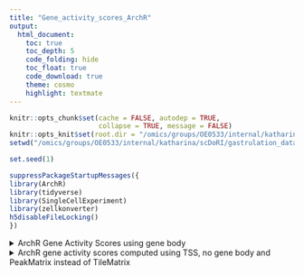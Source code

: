 ```yaml
---
title: "Gene_activity_scores_ArchR"
output: 
  html_document:
    toc: true
    toc_depth: 5
    code_folding: hide
    toc_float: true
    code_download: true
    theme: cosmo
    highlight: textmate
---
```


```r
knitr::opts_chunk$set(cache = FALSE, autodep = TRUE, 
                      collapse = TRUE, message = FALSE)
knitr::opts_knit$set(root.dir = "/omics/groups/OE0533/internal/katharina/scDoRI/gastrulation_data/")
setwd("/omics/groups/OE0533/internal/katharina/scDoRI/gastrulation_data/")

set.seed(1)
```

```r
suppressPackageStartupMessages({
library(ArchR)
library(tidyverse)
library(SingleCellExperiment)
library(zellkonverter)
h5disableFileLocking()
})
```


<details>
<summary>ArchR Gene Activity Scores using gene body</summary>

```#{r}
#saveArchRProject(proj, "12_Copy2/")

proj <- loadArchRProject("12_Copy2/")

proj <- addKathiGeneScoreMatrix(
  proj,
  genes = getGenes(proj),
  peaks = getPeakSet(proj),
  geneModel = "exp(-abs(x)/5000) + exp(-1)",
  matrixName = "GeneScoreMatrix",
  extendUpstream = c(1000, 100000),
  extendDownstream = c(1000, 100000),
  #geneUpstream = 5000, #New Param
  #geneDownstream = 0, #New Param
  useGeneBoundaries = TRUE,
  useTSS = FALSE, #New Param
  extendTSS = FALSE,
  tileSize = 500,
  ceiling = 4,
  geneScaleFactor = 5, #New Param
  scaleTo = 10000,
  excludeChr = c("chrY", "chrM"),
  blacklist = getBlacklist(proj),
  threads = 1,
  parallelParam = NULL,
  subThreading = TRUE,
  force = TRUE,
  logFile = createLogFile(".addKathiGeneScoreMat"))


scores <- getMatrixFromProject(proj, useMatrix = "GeneScoreMatrix")

scores_mat <- assays(scores)[[1]]
#rownames(scores_mat) <- rowData(scores)$name


sce <- SingleCellExperiment(list(scores=scores_mat),
                          rowData = as.data.frame(rowData(scores)),
                          colData = as.data.frame(colnames(scores_mat)))

writeH5AD(sce, "/omics/groups/OE0533/internal/katharina/scDoRI/gastrulation_data/jupyter_notebooks/p2g_gene_activity_scores/archr_scores_gene_body_peak_based", X_name = "scores")

```
</details>

<details>
<summary>ArchR Gene Activity Scores using TSS, no gene body</summary>


```#{r}
#saveArchRProject(proj, "12_Copy1/")

proj <- loadArchRProject("12_")

proj <- addGeneScoreMatrix(
  proj,
  genes = getGenes(proj),
  geneModel = "exp(-abs(x)/5000)",
  matrixName = "GeneScoreMatrix",
  extendUpstream = c(1000, 100000),
  extendDownstream = c(1000, 100000),
  #geneUpstream = 5000, #New Param
  #geneDownstream = 0, #New Param
  useGeneBoundaries = TRUE,
  useTSS = TRUE, #New Param
  extendTSS = FALSE,
  tileSize = 500,
  ceiling = 4,
  geneScaleFactor = 5, #New Param
  scaleTo = 10000,
  excludeChr = c("chrY", "chrM"),
  blacklist = getBlacklist(proj),
  threads = 1,
  parallelParam = NULL,
  subThreading = TRUE,
  force = TRUE,
  logFile = createLogFile(".addGeneScoreMatrix"))


scores <- getMatrixFromProject(proj, useMatrix = "GeneScoreMatrix")

scores_mat <- assays(scores)[[1]]
#rownames(scores_mat) <- rowData(scores)$name


sce <- SingleCellExperiment(list(scores=scores_mat),
                          rowData = as.data.frame(rowData(scores)),
                          colData = as.data.frame(colnames(scores_mat)))

writeH5AD(sce, "/omics/groups/OE0533/internal/katharina/scDoRI/gastrulation_data/jupyter_notebooks/p2g_gene_activity_scores/archr_scores_tss", X_name = "scores")

```
</details>


<details>
<summary>ArchR gene activity scores computed using TSS, no gene body and PeakMatrix instead of TileMatrix</summary>

```r
proj <- loadArchRProject("12_Copy/")

# proj <- addKathiGeneScoreMatrix(
#   proj, 
#   genes = getGenes(proj),
#   peaks = getPeakSet(proj),
#   geneModel = "exp(-abs(x)/5000)",
#   matrixName = "GeneScoreMatrix",
#   extendUpstream = c(1000, 100000),
#   extendDownstream = c(1000, 100000),
#   #geneUpstream = 5000, #New Param
#   #geneDownstream = 0, #New Param
#   useGeneBoundaries = TRUE,
#   useTSS = TRUE, #New Param
#   extendTSS = FALSE,
#   tileSize = 500,
#   ceiling = 4,
#   geneScaleFactor = 5, #New Param
#   scaleTo = 10000,
#   excludeChr = c("chrY", "chrM"),
#   blacklist = getBlacklist(proj),
#   threads = 1,
#   parallelParam = NULL,
#   subThreading = TRUE,
#   force = TRUE,
#   logFile = createLogFile(".addKathiGeneScoreMat"))

# scores <- getMatrixFromProject(proj, useMatrix = "GeneScoreMatrix")
# 
# scores_mat <- assays(scores)[[1]]
# rownames(scores_mat) <- rowData(scores)$name
# 
# 
# sce <- SingleCellExperiment(list(scores=scores_mat),
#                           rowData = as.data.frame(rownames(scores_mat)),
#                           colData = as.data.frame(colnames(scores_mat)))
# 
# writeH5AD(sce, "/omics/groups/OE0533/internal/katharina/scDoRI/gastrulation_data/jupyter_notebooks/p2g_gene_activity_scores/archr_scores_peak_based", X_name = "scores")
```


<details>

```r
marker_genes <- c("Lamb1",  "Sparc", "Elf5", "Ascl2", "Tfap2c", "Ttr",
                  "Apoa2", "Apoe", "Cystm1", "Emb", "Spink1",  "Krt19",
                  "Dkk1", "Grhl3", "Trp63", "Grhl2",  "Pax6", "Pax2",
                  "En1", "Foxd3", "Tfap2a", "Pax3", "Sox9",
                  "Six3", "Hesx1", "Irx3", "Sox2", "Hoxb9", "Cdx4", 
                  "Hes3", "Hba-a2", "Hba-a1",  "Hbb-bh1", "Gata1", "Cited4",
                   "Cdh5", "Pecam1", "Anxa5", "Etv2", "Igf2",
                  "Krt8", "Krt18", "Pmp22", "Ahnak", "Bmp4", "Tbx4", "Hoxa11", 
                  "Hoxa10", "Tnnt2", "Myl4",  "Myl7", "Acta2", 
                  "Smarcd3", "Tcf21", "Tbx6", "Dll1", "Aldh1a2", "Tcf15", 
                  "Meox1", "Tbx1", "Gbx2", "Cdx1", "Hoxb1", "Hes7", "Osr1", 
                  "Mesp2", "Lefty2", "Mesp1", "Cer1",  "Chrd", "T", 
                  "Foxa2", "Pax7", "Fgf8", "Lhx1", "Gsc", "Mixl1", "Otx2", "Hhex",
                   "Ifitm3", "Nkx1-2", "Eomes", "Nanog", "Utf1", 
                  "Epcam", "Pou5f1")
```


```#{r}
marker_genes <- c("Hes3", "Hba-a2", "Hba-a1",  "Hbb-bh1", "Gata1")

addImputeWeights(proj, reducedDims = "atac_LSI_100000")

p <- plotEmbedding(
    ArchRProj = proj, 
    colorBy = "GeneScoreMatrix", 
    name = marker_genes, 
    embedding = "UMAP",
    quantCut = c(0.01, 0.95),
    imputeWeights = getImputeWeights(proj)
)


plots <- lapply(p, function(x){
    x + guides(color = FALSE, fill = FALSE) + 
    theme_ArchR(baseSize = 6.5) +
    theme(plot.margin = unit(c(0, 0, 0, 0), "cm")) +
    theme(
        axis.text.x=element_blank(), 
        axis.ticks.x=element_blank(), 
        axis.text.y=element_blank(), 
        axis.ticks.y=element_blank()
    )
})

do.call(cowplot::plot_grid, c(list(ncol = 3),plots))
```


```r
proj <- loadArchRProject("12_Copy/")

i = 1
ArrowFiles =  getArrowFiles(proj)
genes = getGenes(proj)
peaks = getPeakSet(proj)
geneModel = "exp(-abs(x)/5000)"
matrixName = "GeneScoreMatrix"
extendUpstream = c(1000, 100000)
extendDownstream = c(1000, 100000)
geneUpstream = 5000 #New Param
geneDownstream = 0 #New Param
useGeneBoundaries = TRUE
useTSS = TRUE #New Param
extendTSS = FALSE
tileSize = 500
ceiling = 4
geneScaleFactor = 5 #New Param
scaleTo = 10000
excludeChr = c("chrY","chrM")
blacklist = getBlacklist(proj)
cellNames = NULL
allCells = NULL
force = FALSE
tmpFile = NULL
subThreads = 1
tstart = NULL
logFile = NULL
```




```r
# addGeneScoreMatrix <- function(
#   input = NULL,
#   genes = getGenes(input),
#   geneModel = "exp(-abs(x)/5000) + exp(-1)",
#   matrixName = "GeneScoreMatrix",
#   extendUpstream = c(1000, 100000),
#   extendDownstream = c(1000, 100000),
#   geneUpstream = 5000, #New Param
#   geneDownstream = 0, #New Param
#   useGeneBoundaries = TRUE,
#   useTSS = FALSE, #New Param
#   extendTSS = FALSE,
#   tileSize = 500,
#   ceiling = 4,
#   geneScaleFactor = 5, #New Param
#   scaleTo = 10000,
#   excludeChr = c("chrY", "chrM"),
#   blacklist = getBlacklist(input),
#   threads = getArchRThreads(),
#   parallelParam = NULL,
#   subThreading = TRUE,
#   force = FALSE,
#   logFile = createLogFile("addGeneScoreMatrix")
#   ){

```

```#{r}


  .validInput(input = input, name = "input", valid = c("ArchRProj", "character"))
  .validInput(input = genes, name = "genes", valid = c("GRanges"))
  .validInput(input = geneModel, name = "geneModel", valid = c("character"))
  .validInput(input = matrixName, name = "matrixName", valid = c("character"))
  .validInput(input = extendUpstream, name = "extendUpstream", valid = c("integer"))
  .validInput(input = extendDownstream, name = "extendDownstream", valid = c("integer"))
  .validInput(input = tileSize, name = "tileSize", valid = c("integer"))
  .validInput(input = ceiling, name = "ceiling", valid = c("integer"))
  .validInput(input = useGeneBoundaries, name = "useGeneBoundaries", valid = c("boolean"))
  .validInput(input = scaleTo, name = "scaleTo", valid = c("numeric"))
  .validInput(input = excludeChr, name = "excludeChr", valid = c("character", "null"))
  .validInput(input = blacklist, name = "blacklist", valid = c("GRanges", "null"))
  .validInput(input = threads, name = "threads", valid = c("integer"))
  .validInput(input = parallelParam, name = "parallelParam", valid = c("parallelparam", "null"))
  .validInput(input = force, name = "force", valid = c("boolean"))
  .validInput(input = logFile, name = "logFile", valid = c("character"))

```




















# Original + plots



```r
proj <- loadArchRProject("12_Copy/")

i = 1
ArrowFiles =  getArrowFiles(proj)
genes = getGenes(proj)
peaks = getPeakSet(proj)
geneModel = "exp(-abs(x)/5000)"
matrixName = "GeneScoreMatrix"
extendUpstream = c(1000, 100000)
extendDownstream = c(1000, 100000)
geneUpstream = 5000 #New Param
geneDownstream = 0 #New Param
useGeneBoundaries = TRUE
useTSS = TRUE #New Param
extendTSS = FALSE
tileSize = 500
ceiling = 4
geneScaleFactor = 5 #New Param
scaleTo = 10000
excludeChr = c("chrY","chrM")
blacklist = getBlacklist(proj)
cellNames = NULL
allCells = NULL
force = FALSE
tmpFile = NULL
subThreads = 1
tstart = NULL
logFile = NULL
```

```r
input = proj
logFile = createLogFile("addGeneScoreMatrix")
matrixName <- ArchR:::.isProtectedArray(matrixName, exclude = "GeneScoreMatrix")

if(inherits(input, "ArchRProject")){
  ArrowFiles <- getArrowFiles(input)
  allCells <- rownames(getCellColData(input))
  outDir <- getOutputDirectory(input)
}else if(inherits(input, "character")){
  outDir <- ""
  ArrowFiles <- input
  allCells <- NULL
}else{
  stop("Error Unrecognized Input!")
}
if(!all(file.exists(ArrowFiles))){
  stop("Error Input Arrow Files do not all exist!")
}

if(inherits(mcols(genes)$symbol, "list") | inherits(mcols(genes)$symbol, "SimpleList")){
  stop("Found a list in genes symbol! This is an incorrect format. Please correct your genes!")
}

#ArchR:::.startLogging(logFile = logFile)
#ArchR:::.logThis(mget(names(formals()),sys.frame(sys.nframe())), "addGeneScoreMatrix Input-Parameters", logFile = logFile)

#Valid GRanges
genes <- ArchR:::.validGRanges(genes)

# #Add args to list
# args <- mget(names(formals()),sys.frame(sys.nframe()))#as.list(match.call())
# args$ArrowFiles <- ArrowFiles
# args$allCells <- allCells
# args$X <- seq_along(ArrowFiles)
# args$FUN <- .addGeneScoreMat
# args$registryDir <- file.path(outDir, "GeneScoresRegistry")
# args$logFile <- logFile
# 
# if(subThreading){
#   h5disableFileLocking()
# }else{
#   args$threads <- length(inputFiles)
# }
# 
# #Remove Input from args
# args$input <- NULL
# 
# #Run With Parallel or lapply
# outList <- .batchlapply(args)
# 
# if(subThreading){
#   h5enableFileLocking()
# }
# 
# .endLogging(logFile = logFile)
# 
# if(inherits(input, "ArchRProject")){
# 
#   return(input)
# 
# }else{
# 
#   return(unlist(outList))
# 
# }



```



```#{r}
#proj <- loadArchRProject("12_Ricards_peaks_ChromVar/")
#saveArchRProject(proj, "12_Copy")
#proj <- loadArchRProject("12_Copy/")
input = proj
ArrowFiles <- getArrowFiles(proj)
geneModel = "exp(-abs(x)/5000)"
matrixName = "GeneScoreMatrix"
genes = getGenes(proj)
useTSS = TRUE
extendUpstream = c(1000, 100000)
extendDownstream = c(1000, 100000)
useTSS = TRUE
tileSize = 500
ceiling = 4
blacklist = getBlacklist(proj)
scaleTo = 10000
excludeChr = c("chrY","chrM")
geneScaleFactor = 5
cellNames = NULL
allCells = NULL
force = FALSE
tmpFile = NULL
subThreads = 1
tstart = NULL
logFile = NULL
useGeneBoundaries = TRUE

```




```#{r}
.addGeneScoreMat <- function(
  i = NULL,
  ArrowFiles = NULL,
  genes = NULL,
  geneModel = "exp(-abs(x)/5000) + exp(-1)",
  matrixName = "GeneScoreMatrix",
  extendUpstream = c(1000, 100000),
  extendDownstream = c(1000, 100000),
  geneUpstream = 5000, #New Param
  geneDownstream = 0, #New Param
  useGeneBoundaries = TRUE,
  useTSS = FALSE, #New Param
  extendTSS = TRUE,
  tileSize = 500,
  ceiling = 4,
  geneScaleFactor = 5, #New Param
  scaleTo = 10000,
  excludeChr = c("chrY","chrM"),
  blacklist = NULL,
  cellNames = NULL,
  allCells = NULL,
  force = FALSE,
  tmpFile = NULL,
  subThreads = 1,
  tstart = NULL,
  logFile = NULL
  ){

  .validInput(input = i, name = "i", valid = c("integer"))
  .validInput(input = ArrowFiles, name = "ArrowFiles", valid = c("character"))
  .validInput(input = genes, name = "genes", valid = c("GRanges"))
  .validInput(input = geneModel, name = "geneModel", valid = c("character"))
  .validInput(input = matrixName, name = "matrixName", valid = c("character"))
  .validInput(input = extendUpstream, name = "extendUpstream", valid = c("integer"))
  .validInput(input = extendDownstream, name = "extendDownstream", valid = c("integer"))
  .validInput(input = tileSize, name = "tileSize", valid = c("integer"))
  .validInput(input = ceiling, name = "ceiling", valid = c("integer"))
  .validInput(input = useGeneBoundaries, name = "useGeneBoundaries", valid = c("boolean"))
  .validInput(input = scaleTo, name = "scaleTo", valid = c("numeric"))
  .validInput(input = excludeChr, name = "excludeChr", valid = c("character", "null"))
  .validInput(input = blacklist, name = "blacklist", valid = c("GRanges", "null"))
  .validInput(input = cellNames, name = "cellNames", valid = c("character", "null"))
  .validInput(input = allCells, name = "allCells", valid = c("character", "null"))
  .validInput(input = force, name = "force", valid = c("boolean"))
  .validInput(input = tmpFile, name = "tmpFile", valid = c("character", "null"))

  if(inherits(mcols(genes)$symbol, "list") | inherits(mcols(genes)$symbol, "SimpleList")){
    stop("Found a list in genes symbol! This is an incorrect format. Please correct your genes!")
  }
  
```


Compute for only one sample: 

```r
i = 1
ArrowFile <- ArrowFiles[i]
sampleName <- ArchR:::.sampleName(ArrowFile)

if(is.null(tmpFile)){
  tmpFile <- ArchR:::.tempfile(pattern = paste0("tmp-", ArchR:::.sampleName(ArrowFile)))
}

#Check
o <- h5closeAll()
#o <- ArchR:::.createArrowGroup(ArrowFile = ArrowFile, group = matrixName, force = force, logFile = logFile)

# remove any chromosomes which we do not want to inlcude (X and Y in this case)
geneRegions <- genes[BiocGenerics::which(seqnames(genes) %bcni% excludeChr)]
print(paste0("Before filtering out the X and Y Chromosome we have ", length(genes), " genes, afterwards we have ", length(geneRegions), "."))
geneRegions %>% head

# add information on chromsome names to the GRanges object
seqlevels(geneRegions) <- as.character(unique(seqnames(geneRegions)))
geneRegions <- geneRegions[!is.na(mcols(geneRegions)$symbol)]
print(paste0("After removing missing gene names, we are left with ", length(geneRegions), " genes"))

#Create Gene Regions Then Remove Strand Column
if(useTSS){
  ArchR:::.logMessage(paste0(sampleName, " .addGeneScoreMat useTSS = TRUE"))
  distMethod <- "GenePromoter"
  
  geneRegions$geneStart <- start(resize(geneRegions, 1, "start"))
  geneRegions$geneEnd <- start(resize(geneRegions, 1, "end"))
  # in the ranges column we want to have the gene start coordinates
  geneRegions <- resize(geneRegions, 1, "start")
  
  # this will be ignored for now, since we only want to use the TSS as 1bp size
  # if(extendTSS){
  #   geneRegions <- extendGR(gr = geneRegions, upstream = geneUpstream, downstream = geneDownstream)
  # }
  
  geneRegions$geneWeight <- geneScaleFactor
  
  
# This will be ignored for now, since we do not want to use gene bodies, but only TSS
}else{
  ArchR:::.logMessage(paste0(sampleName, " .addGeneScoreMat useTSS = FALSE"))
  distMethod <- "GeneBody"
  geneRegions$geneStart <- start(resize(geneRegions, 1, "start"))
  geneRegions$geneEnd <- start(resize(geneRegions, 1, "end"))
  geneRegions <- extendGR(gr = geneRegions, upstream = geneUpstream, downstream = geneDownstream)
  m <- 1 / width(geneRegions)
  geneRegions$geneWeight <- 1 + m * (geneScaleFactor - 1) / (max(m) - min(m))
}

#ArchR:::.logDiffTime(sprintf("Computing Gene Scores using distance relative to %s! ", distMethod), tstart, logFile = logFile)

#Add Gene Index For ArrowFile
geneRegions <- sort(sortSeqlevels(geneRegions), ignore.strand = TRUE)
#ArchR:::.logThis(geneRegions, paste0(sampleName, " .addGeneScoreMat geneRegions"), logFile = logFile)


# split geneRegions into a list of GRanges object, one for each chromosome 
#and add indices for each chromosome
geneRegions <- split(geneRegions, seqnames(geneRegions))
geneRegions <- lapply(geneRegions, function(x){
  mcols(x)$idx <- seq_along(x)
  return(x)
})

#Blacklist Split
if(!is.null(blacklist)){
  if(length(blacklist) > 0){
    # create a list of length of number of chromosomes
    # each element of the list contains the GRanges for the corresponding chromosome only
    blacklist <- split(blacklist, seqnames(blacklist))
  }
}

#Get all cell ids before constructing matrix
if(is.null(cellNames)){
  cellNames <- ArchR:::.availableCells(ArrowFile)
}

if(!is.null(allCells)){
  cellNames <- cellNames[cellNames %in% allCells]
}

tstart <- Sys.time()
```

The function `extendGR(gr, upstream, downstream)` from ArchR is handy whenever you want to extend genomic regions in a GRanges object.

```r

  #########################################################################################################
  #First we will write gene scores to a temporary path! rhdf5 delete doesnt actually delete the memory!
  #########################################################################################################
totalGS <- ArchR:::.safelapply(seq_along(geneRegions), function(z){ # we loop over the z chromosomes here
  # geneRegions is a list with one Granges object for each chromosome

  totalGSz <- tryCatch({

    ArchR:::.logDiffTime(sprintf("Creating Temp GeneScoreMatrix for %s, Chr (%s of %s)!", sampleName, z, length(geneRegions)), 
      tstart, verbose = FALSE, logFile = logFile)

    #Get Gene Starts
    # extract Granges for chromosome z
    geneRegionz <- geneRegions[[z]]
    # order the entire GRanges object according to index 
    geneRegionz <- geneRegionz[order(geneRegionz$idx)]
    # get the chromosome information for this gene Region
    chrz <- paste0(unique(seqnames(geneRegionz)))

    #Read in Fragments
    # we get a IRanges object that contains the start/end coordinate, width and 
    # the metadata column containing the sample and barcode for that sample
    frag <- ArchR:::.getFragsFromArrow(ArrowFile, chr = chrz, out = "IRanges", cellNames = cellNames)
    print("Lets have a look at the fragments:")
    frag %>% head
    
    print("Lets have a look at the fragment sizes:")
    hist(width(frag), breaks = 200, main = paste0("Fragment size/width on ",chrz) ,
                                           xlab = "Fragment size")
    # we truncate the start to the start of a 500bp tile
    fragSt <- trunc(start(frag)/tileSize) * tileSize
    # the end will be the same coordinate if it lies wihtin the same 500bp tile
    # the end will be the start coordinate of the next tile if the fragment ends in the next tile.
    fragEd <- trunc(end(frag)/tileSize) * tileSize
    # create a Rle vector which contains the number of times each cell appears in the frag IRanges object
    fragBC <- rep(S4Vectors::match(mcols(frag)$RG, cellNames), 2)
    rm(frag)
    gc()
    
    print(paste0("There are length ", length(fragSt), " start coordinates, but only ", length(unique(fragSt)), " unique inserts, meaining a lot of inserts are found in one and the same tiles." ))
    print(paste0("There are length ", length(fragEd), " start coordinates, but only ", length(unique(fragEd)), " unique inserts, meaining a lot of inserts are found in one and the same tiles." ))
    print(paste0("Out of all inserts, ", length(unique(c(fragSt,fragEd))), " are unique"))
    #Unique Inserts, sorted by coordinates
    uniqIns <- sort(unique(c(fragSt,fragEd)))
    
    # these new insertion coordinates correspond to start/end of a tile where an insertion was found
    #Construct tile by cell mat!
    # i, j and x should have the same dimensions, creating the 3 columns, row, col and value x
    matGS <- Matrix::sparseMatrix(
        i = match(c(fragSt, fragEd), uniqIns),
        j = as.vector(fragBC),
        # each entry is one, meaning that an insertion was found in this tile
        x = rep(1,  2*length(fragSt)),
        dims = c(length(uniqIns), length(cellNames))
      )  
    
    print(ggplot() + geom_bar(aes(x = matGS@x)) +
      scale_y_log10() +
      labs(title = "Number of insertions per tile before applying ceiling = 4",
           x = "number of insertion", y = "log10(count)"))
    
    
    if(!is.null(ceiling)){
      matGS@x[matGS@x > ceiling] <- ceiling # restrict the number of counts per tile to the value stored in celing (4)
    }
    
    print(ggplot() + geom_bar(aes(x = matGS@x)) +
      scale_y_log10() +
      labs(title = "Number of insertions per tile after applying ceiling = 4",
           x = "number of insertion", y = "log10(count)"))

    #Unique Tiles
    # create IRanges object for all tiles which have an insertion
    uniqueTiles <- IRanges(start = uniqIns, width = tileSize)
    
    #Clean Memory
    rm(uniqIns, fragSt, fragEd, fragBC)
    gc() 

    #Time to Overlap Gene Windows
    
    
    #### maybe for later
    if(useGeneBoundaries){

      geneStartz <- start(resize(geneRegionz, 1, "start"))
      geneEndz <- start(resize(geneRegionz, 1, "end"))

      pminGene <- pmin(geneStartz, geneEndz)
      pmaxGene <- pmax(geneStartz, geneEndz)

      idxMinus <- BiocGenerics::which(strand(geneRegionz) != "-")
  
      pReverse <- rep(max(extendDownstream), length(pminGene))
      pReverse[idxMinus] <- rep(max(extendUpstream), length(idxMinus))

      pReverseMin <- rep(min(extendDownstream), length(pminGene))
      pReverseMin[idxMinus] <- rep(min(extendUpstream), length(idxMinus))

      pForward <- rep(max(extendUpstream), length(pminGene))
      pForward[idxMinus] <- rep(max(extendDownstream), length(idxMinus))      

      pForwardMin <- rep(min(extendUpstream), length(pminGene))
      pForwardMin[idxMinus] <- rep(min(extendDownstream), length(idxMinus))      

      ################################################################
      #We will test when genes pass by another gene promoter
      ################################################################

      #Start of Range is based on the max observed gene ranged <- direction
      s <- pmax(
        c(1, pmaxGene[-length(pmaxGene)] + tileSize), 
        pminGene - pReverse
      )
      s <- pmin(pminGene - pReverseMin, s)

      #End of Range is based on the max observed gene ranged -> direction
      e <- pmin(
          c(pminGene[-1] - tileSize, pmaxGene[length(pmaxGene)] + pForward[length(pmaxGene)]), 
          pmaxGene + pForward
        )
      e <- pmax(pmaxGene + pForwardMin, e)

      extendedGeneRegion <- IRanges(start = s, end = e)

      idx1 <- which(pminGene - pReverseMin < start(extendedGeneRegion))
      if(length(idx1) > 0){
        stop("Error in gene boundaries minError")
      }

      idx2 <- which(pmaxGene + pForwardMin > end(
        extendedGeneRegion))
      if(length(idx2) > 0){
        stop("Error in gene boundaries maxError")
      }
     
     rm(s, e, pReverse, pReverseMin, pForward, pForwardMin, geneStartz, geneEndz, pminGene, pmaxGene)
     
     
     ###### interesting for me
    }else{ 
      
      # first we extend the gene region -> IRanges object, which contains start 
      # and end of the 200,000 bp gene regions/windows (+/- 100,000 from TSS) 
      extendedGeneRegion <- ranges(suppressWarnings(extendGR(geneRegionz, upstream = max(extendUpstream), downstream = max(extendDownstream))))

    }
    
    # Here I would like to use peaks which overlap instead of tiles
    # each row of tmp contains index of GeneRegion and the index of Tiles with 
    # which it overlaps
    tmp <- suppressWarnings(findOverlaps(extendedGeneRegion, uniqueTiles))
    tmp %>% head
    
    print(paste0("In total there are ", subjectLength(tmp), " tiles overlapping with genes found on this chromosome"))
    print(paste0("The total number of tiles found on this chromosome is ", length(uniqueTiles)))
    print(tmp %>% as.data.frame() %>% 
           group_by(queryHits) %>% # gene region
           summarize(n = n()) %>% # get number of peaks overlapping with a gene region
           ggplot() + geom_bar(aes(x = n)) +
           labs(title = "number of tiles per gene region of size +/- 100kb from TSS",
               x = "number of tiles"))
    
    print(tmp %>% as.data.frame() %>% 
           group_by(queryHits) %>% # gene region
           summarize(n = n()) %>% # get number of peaks overlapping with a gene region
           ggplot() + geom_bar(aes(x = n)) +
           labs(title = "number of tiles per gene region of size +/- 100kb from TSS",
               x = "number of tiles", y = "log10(counts)") + 
            scale_y_log10())
    
    # by extracting the indices of genes and tiles which overlap and computing 
    # the distances between them we get for each match the distance between gene and tile
    x <- distance(ranges(geneRegionz)[queryHits(tmp)], uniqueTiles[subjectHits(tmp)])
    
    print(ggplot() + geom_histogram(aes(x = x), bins = 500) + 
      labs(title = "Distribution of absolute distances between genes and tiles within a gene region",
           x = "distance"))
    

    #Determine Sign for Distance relative to strand (Directionality determined based on dist from gene start)
    # negative distance meaning  upstrea, positive distance downstream of gene
    
    # get Minus strand coordinates
    isMinus <- BiocGenerics::which(strand(geneRegionz) == "-")
    # subtract the gene start coordinate from the tile start coordinate -> relative distances
    signDist <- sign(start(uniqueTiles)[subjectHits(tmp)] - 
                       start(resize(geneRegionz,1,"start"))[queryHits(tmp)])
    # convert the direction of distance for all distances corresponding to the negative strand
    signDist[isMinus] <- signDist[isMinus] * -1

    #Correct the orientation for the distance!
    # x contains absolute distances, but we want to give direction to distances
    x <- x * signDist
    print(ggplot() + geom_histogram(aes(x = x), bins = 500) + 
      labs(title = "Distribution of relative distances between genes and tiles within a gene region",
           x = "relative distance to TSS"))
    
    #Evaluate  Input Model -> compute distance weights
    x <- eval(parse(text=geneModel))
    print(ggplot() + geom_histogram(aes(x = x), bins = 500) + 
      labs(title = "Distribution of distance weights",
           x = "distance weight"))
    print(ggplot() + geom_histogram(aes(x = x), bins = 500) + 
      labs(title = "Distribution of distance weights",
           x = "distance weight", y = "log10(count))"))
    
    print("Real distances: ")
    x %>% head

    #Get Gene Weights Related to Gene Width, in our case simply multiply 
    # everything by 5, because we do not use the size of the gene
    x <- x * mcols(geneRegionz)$geneWeight[queryHits(tmp)]
    
    print("Distances scaled by gene weight, which is constant in our case: ")
    x %>% head

    #Remove Blacklisted Tiles!
    if(!is.null(blacklist)){
      if(length(blacklist) > 0){
        blacklistz <- blacklist[[chrz]]
        if(is.null(blacklistz) | length(blacklistz) > 0){
          tilesBlacklist <- 1 * (!overlapsAny(uniqueTiles, ranges(blacklistz)))
          if(sum(tilesBlacklist == 0) > 0){
            x <- x * tilesBlacklist[subjectHits(tmp)] #Multiply Such That All Blacklisted Tiles weight is now 0!
          }
        }
      }
    }

    #Creating Sparse Matrix
    tmp <- Matrix::sparseMatrix(
      i = queryHits(tmp), 
      j = subjectHits(tmp), 
      x = x, 
      dims = c(length(geneRegionz), nrow(matGS))
    )

    #Calculate Gene Scores
    matGS <- tmp %*% matGS
    colnames(matGS) <- cellNames

    totalGSz <- Matrix::colSums(matGS)
    print(paste0("For chromosome ", chrz, " there are ", length(totalGSz), " cells, meaning that there will be as many total gene activity scores."))
    print(ggplot() + geom_histogram(aes(x = totalGSz), bins = 500) +
      labs(title = "Total Gene activity in each cell", x = "total gene activity"))

    #Save tmp file
    .safeSaveRDS(matGS, file = paste0(tmpFile, "-", chrz, ".rds"), compress = FALSE)

    #Clean Memory
    rm(isMinus, signDist, extendedGeneRegion, uniqueTiles)
    rm(matGS, tmp)
    gc()

    totalGSz
 
  }, error = function(e){

    errorList <- list(
      ArrowFile = ArrowFile,
      geneRegions = geneRegions,
      blacklist = blacklist,
      chr = chrz,
      totalGSz = if(exists("totalGSz", inherits = FALSE)) totalGSz else "totalGSz",
      matGS = if(exists("matGS", inherits = FALSE)) matGS else "matGS"
    )

   # ArchR:::.logError(e, fn = "ArchR:::.addGeneScoreMat TmpGS", info = sampleName, errorList = errorList, logFile = logFile)

  })

  totalGSz

})#, threads = subThreads) %>% Reduce("+", .)

```

```#{r}
#########################################################################################################
#Organize info for ArchR Arrow
#########################################################################################################
featureDF <- Reduce("c",geneRegions) %>% 
  {data.frame(
    row.names=NULL,
    seqnames=as.character(seqnames(.)),
    start=mcols(.)$geneStart,
    end=mcols(.)$geneEnd,
    strand=as.integer(strand(.)),
    name=mcols(.)$symbol,
    idx=mcols(.)$idx,
    stringsAsFactors=FALSE)}
.logThis(featureDF, paste0(sampleName, " .addGeneScoreMat FeatureDF"), logFile = logFile)

dfParams <- data.frame(
    extendUpstream = extendUpstream,
    extendDownstream = extendDownstream,
    geneUpstream = extendUpstream,
    geneDownstream = extendDownstream,
    scaleTo = scaleTo,
    tileSize = tileSize,
    ceiling = ceiling,
    geneModel = geneModel,
    stringsAsFactors=FALSE
  )

######################################
# Initialize SP Mat Group
######################################
o <- .initializeMat(
  ArrowFile = ArrowFile,
  Group = matrixName,
  Class = "double",
  Units = "NormCounts",
  cellNames = cellNames,
  params = dfParams,
  featureDF = featureDF,
  force = TRUE
)

#Clean Memory
rm(dfParams, featureDF, genes)
gc()

#Normalize and add to Arrow File!
for(z in seq_along(geneRegions)){

  o <- tryCatch({

    #Get Chromosome
    chrz <- paste0(unique(seqnames(geneRegions[[z]])))

    .logDiffTime(sprintf("Adding GeneScoreMatrix to %s for Chr (%s of %s)!", sampleName, z, length(geneRegions)), 
      tstart, verbose = FALSE, logFile = logFile)

    #Re-Create Matrix for that chromosome!
    matGS <- readRDS(paste0(tmpFile, "-", chrz, ".rds"))
    file.remove(paste0(tmpFile, "-", chrz, ".rds"))

    #Normalize
    matGS@x <- as.numeric(scaleTo * matGS@x/rep.int(totalGS, Matrix::diff(matGS@p)))

    #Round to Reduce Digits After Final Normalization
    matGS@x <- round(matGS@x, 3)
    matGS <- Matrix::drop0(matGS)

    #Write sparseMatrix to Arrow File!
    o <- .addMatToArrow(
      mat = matGS, 
      ArrowFile = ArrowFile, 
      Group = paste0(matrixName, "/", chrz), 
      binarize = FALSE,
      addColSums = TRUE,
      addRowSums = TRUE,
      addRowVarsLog2 = TRUE #add for integration analyses
    )

    #Clean Memory
    rm(matGS)

    if(z %% 3 == 0 | z == length(geneRegions)){
      gc()
    }

  }, error = function(e){

    errorList <- list(
      ArrowFile = ArrowFile,
      geneRegions = geneRegions,
      blacklist = blacklist,
      chr = chrz,
      mat = if(exists("mat", inherits = FALSE)) mat else "mat"
    )

    .logError(e, fn = ".addGeneScoreMat AddToArrow", info = sampleName, errorList = errorList, logFile = logFile)

  })

}

return(ArrowFile)

}
```


# Use Gene boundaries/TSS & Peak Matrix


```r
i = 1
ArrowFiles =  getArrowFiles(proj)
genes = getGenes(proj)
peaks = getPeakSet(proj)
geneModel = "exp(-abs(x)/5000)"
matrixName = "GeneScoreMatrix"
extendUpstream = c(1000, 100000)
extendDownstream = c(1000, 100000)
geneUpstream = 5000 #New Param
geneDownstream = 0 #New Param
useGeneBoundaries = TRUE
useTSS = FALSE #New Param
extendTSS = FALSE
tileSize = 500
ceiling = 4
geneScaleFactor = 5 #New Param
scaleTo = 10000
excludeChr = c("chrY","chrM")
blacklist = getBlacklist(proj)
cellNames = NULL
allCells = NULL
force = FALSE
tmpFile = NULL
subThreads = 1
tstart = NULL
logFile = NULL
```


```r
input = proj
logFile = createLogFile("addGeneScoreMatrix")
matrixName <- ArchR:::.isProtectedArray(matrixName, exclude = "GeneScoreMatrix")

if(inherits(input, "ArchRProject")){
  ArrowFiles <- getArrowFiles(input)
  allCells <- rownames(getCellColData(input))
  outDir <- getOutputDirectory(input)
}else if(inherits(input, "character")){
  outDir <- ""
  ArrowFiles <- input
  allCells <- NULL
}else{
  stop("Error Unrecognized Input!")
}
if(!all(file.exists(ArrowFiles))){
  stop("Error Input Arrow Files do not all exist!")
}

if(inherits(mcols(genes)$symbol, "list") | inherits(mcols(genes)$symbol, "SimpleList")){
  stop("Found a list in genes symbol! This is an incorrect format. Please correct your genes!")
}

#ArchR:::.startLogging(logFile = logFile)
#ArchR:::.logThis(mget(names(formals()),sys.frame(sys.nframe())), "addGeneScoreMatrix Input-Parameters", logFile = logFile)

#Valid GRanges
genes <- ArchR:::.validGRanges(genes)
peaks <- ArchR:::.validGRanges(peaks)
```


```r
i = 1
ArrowFile <- ArrowFiles[i]
sampleName <- ArchR:::.sampleName(ArrowFile)

if(is.null(tmpFile)){
  tmpFile <- ArchR:::.tempfile(pattern = paste0("tmp-", ArchR:::.sampleName(ArrowFile)))
}

#Check
o <- h5closeAll()
#o <- ArchR:::.createArrowGroup(ArrowFile = ArrowFile, group = matrixName, force = force, logFile = logFile)

# remove any chromosomes which we do not want to inlcude (X and Y in this case)
geneRegions <- genes[BiocGenerics::which(seqnames(genes) %bcni% excludeChr)]
peakRegions <- peaks[BiocGenerics::which(seqnames(peaks) %bcni% excludeChr)]
print(paste0("Before filtering out the X and Y Chromosome we have ", length(genes), " genes, afterwards we have ", length(geneRegions), "."))
geneRegions %>% head

# add information on chromsome names to the GRanges object
seqlevels(geneRegions) <- as.character(unique(seqnames(geneRegions)))
geneRegions <- geneRegions[!is.na(mcols(geneRegions)$symbol)]
print(paste0("After removing missing gene names, we are left with ", length(geneRegions), " genes"))
seqlevels(peakRegions) <- as.character(unique(seqnames(peakRegions)))

#Create Gene Regions Then Remove Strand Column
if(useTSS){
  ArchR:::.logMessage(paste0(sampleName, " .addGeneScoreMat useTSS = TRUE"))
  distMethod <- "GenePromoter"
  
  geneRegions$geneStart <- start(resize(geneRegions, 1, "start"))
  geneRegions$geneEnd <- start(resize(geneRegions, 1, "end"))
  # in the ranges column we want to have the gene start coordinates
  geneRegions <- resize(geneRegions, 1, "start")
  
  
  peakRegions$peakStart <- start(resize(peakRegions, 1, "start"))
  peakRegions$peakEnd <- end(resize(peakRegions, 1, "start"))
  
  # this will be ignored for now, since we only want to use the TSS as 1bp size
  # if(extendTSS){
  #   geneRegions <- extendGR(gr = geneRegions, upstream = geneUpstream, downstream = geneDownstream)
  # }
  
  geneRegions$geneWeight <- geneScaleFactor
  
  
# This will be ignored for now, since we do not want to use gene bodies, but only TSS
}else{
  ArchR:::.logMessage(paste0(sampleName, " .addGeneScoreMat useTSS = FALSE"))
  distMethod <- "GeneBody"
  geneRegions$geneStart <- start(resize(geneRegions, 1, "start"))
  geneRegions$geneEnd <- start(resize(geneRegions, 1, "end"))
  
  
  
  geneRegions <- extendGR(gr = geneRegions, upstream = geneUpstream, downstream = geneDownstream)
  m <- 1 / width(geneRegions)
  geneRegions$geneWeight <- 1 + m * (geneScaleFactor - 1) / (max(m) - min(m))
  
  peakRegions$peakStart <- start(resize(peakRegions, 1, "start"))
  peakRegions$peakEnd <- end(resize(peakRegions, 1, "start"))
}

#ArchR:::.logDiffTime(sprintf("Computing Gene Scores using distance relative to %s! ", distMethod), tstart, logFile = logFile)

#Add Gene Index For ArrowFile
geneRegions <- sort(sortSeqlevels(geneRegions), ignore.strand = TRUE)
peakRegions <- sort(sortSeqlevels(peakRegions), ignore.strand = TRUE)

#ArchR:::.logThis(geneRegions, paste0(sampleName, " .addGeneScoreMat geneRegions"), logFile = logFile)


# split geneRegions into a list of GRanges object, one for each chromosome 
#and add indices for each chromosome
geneRegions <- split(geneRegions, seqnames(geneRegions))
geneRegions <- lapply(geneRegions, function(x){
  mcols(x)$idx <- seq_along(x)
  return(x)
})

peakRegions <- split(peakRegions, seqnames(peakRegions))
peakRegions <- lapply(peakRegions, function(x){
  mcols(x)$idx <- seq_along(x)
  return(x)
})



# get peak names for the peak matrix
peak_df <- ArchR:::.getFeatureDF(ArrowFile, subGroup = "PeakMatrix")
peak_df <- peak_df %>% as.data.frame() %>%
  unite("rownames", seqnames, start, sep = ":", remove = FALSE) %>% 
  unite("rownames", rownames, end, sep = "-", remove = FALSE)


#Blacklist Split
if(!is.null(blacklist)){
  if(length(blacklist) > 0){
    # create a list of length of number of chromosomes
    # each element of the list contains the GRanges for the corresponding chromosome only
    blacklist <- split(blacklist, seqnames(blacklist))
  }
}

#Get all cell ids before constructing matrix
if(is.null(cellNames)){
  cellNames <- ArchR:::.availableCells(ArrowFile)
}

if(!is.null(allCells)){
  cellNames <- cellNames[cellNames %in% allCells]
}

tstart <- Sys.time()
```



```r

  #########################################################################################################
  #First we will write gene scores to a temporary path! rhdf5 delete doesnt actually delete the memory!
  #########################################################################################################
totalGS <- ArchR:::.safelapply(seq_along(geneRegions), function(z){ # we loop over the z chromosomes here
  # geneRegions is a list with one Granges object for each chromosome

  totalGSz <- tryCatch({

    ArchR:::.logDiffTime(sprintf("Creating Temp GeneScoreMatrix for %s, Chr (%s of %s)!", sampleName, z, length(geneRegions)), 
      tstart, verbose = FALSE, logFile = logFile)

    #Get Gene Starts
    # extract Granges for chromosome z
    geneRegionz <- geneRegions[[z]]
    # order the entire GRanges object according to index 
    geneRegionz <- geneRegionz[order(geneRegionz$idx)]
    # get the chromosome information for this gene Region
    chrz <- paste0(unique(seqnames(geneRegionz)))
    
    peakRegionz <- peakRegions[[z]]
    peakRegionz <- peakRegionz[order(peakRegionz$idx)]
    chrp <- paste0(unique(seqnames(peakRegionz)))
    stopifnot(chrz == chrp)
    
    # get peak matrix
    peak_mat <- ArchR:::.getMatFromArrow(ArrowFile, binarize = FALSE, cellNames = cellNames, useMatrix = "PeakMatrix")
    # set rownames for the peak matrix
    rownames(peak_mat) <- peak_df$rownames
    # get peak matrix for cellnames 
    subset_peak_mat <- peak_mat[rownames(peak_mat) %in% names(peakRegionz), ]
    #stopifnot(max(subset_peak_mat <= 4))
    
    
    mcols(peakRegionz)$middle <- start(peakRegionz) + width(peakRegionz)/2
    uniquePeaks <- sort(unique(peakRegionz$middle))
    
    rm(peak_mat)
    gc()
    
    
    #Clean Memory
    #rm(uniqIns, fragSt, fragEd, fragBC)
    gc() 

    #Time to Overlap Gene Windows
    
    
    #### maybe for later
    if(useGeneBoundaries){

      geneStartz <- start(resize(geneRegionz, 1, "start"))
      geneEndz <- start(resize(geneRegionz, 1, "end"))

      pminGene <- pmin(geneStartz, geneEndz)
      pmaxGene <- pmax(geneStartz, geneEndz)

      idxMinus <- BiocGenerics::which(strand(geneRegionz) != "-")
  
      pReverse <- rep(max(extendDownstream), length(pminGene))
      pReverse[idxMinus] <- rep(max(extendUpstream), length(idxMinus))

      pReverseMin <- rep(min(extendDownstream), length(pminGene))
      pReverseMin[idxMinus] <- rep(min(extendUpstream), length(idxMinus))

      pForward <- rep(max(extendUpstream), length(pminGene))
      pForward[idxMinus] <- rep(max(extendDownstream), length(idxMinus))      

      pForwardMin <- rep(min(extendUpstream), length(pminGene))
      pForwardMin[idxMinus] <- rep(min(extendDownstream), length(idxMinus))      

      ################################################################
      #We will test when genes pass by another gene promoter
      ################################################################

      #Start of Range is based on the max observed gene ranged <- direction
      s <- pmax(
        c(1, pmaxGene[-length(pmaxGene)] + tileSize), 
        pminGene - pReverse
      )
      s <- pmin(pminGene - pReverseMin, s)

      #End of Range is based on the max observed gene ranged -> direction
      e <- pmin(
          c(pminGene[-1] - tileSize, pmaxGene[length(pmaxGene)] + pForward[length(pmaxGene)]), 
          pmaxGene + pForward
        )
      e <- pmax(pmaxGene + pForwardMin, e)

      extendedGeneRegion <- IRanges(start = s, end = e)

      idx1 <- which(pminGene - pReverseMin < start(extendedGeneRegion))
      if(length(idx1) > 0){
        stop("Error in gene boundaries minError")
      }

      idx2 <- which(pmaxGene + pForwardMin > end(extendedGeneRegion))
      if(length(idx2) > 0){
        stop("Error in gene boundaries maxError")
      }
     
     rm(s, e, pReverse, pReverseMin, pForward, pForwardMin, geneStartz, geneEndz, pminGene, pmaxGene)
     
     
     ###### interesting for me
    }else{ 
      
      # first we extend the gene region -> IRanges object, which contains start 
      # and end of the 200,000 bp gene regions/windows (+/- 100,000 from TSS) 
      extendedGeneRegion <- ranges(suppressWarnings(extendGR(geneRegionz, upstream = max(extendUpstream), downstream = max(extendDownstream))))

    }
    
    # Here I would like to use peaks which overlap instead of tiles
    # each row of tmp contains index of GeneRegion and the index of Tiles with 
    # which it overlaps
    # convert peakRegionz to IRanges object as well
    tmp <- suppressWarnings(findOverlaps(extendedGeneRegion, ranges(peakRegionz)))
    
    print(paste0("In total there are ", 
                 subjectLength(tmp), " peaks overlapping with gene regions found on this chromosome"))
    print(paste0("The total number of peaks found on this chromosome is ", length(peakRegionz)))
    
    print(tmp %>% as.data.frame() %>% 
      group_by(queryHits) %>% # gene region
      summarize(n = n()) %>% # get number of peaks overlapping with a gene region
      ggplot() + geom_bar(aes(x = n)) +
      labs(title = "number of peaks per gene region of size +/- 100kb from TSS", x = "number of peaks"))
    
    # by extracting the indices of genes and tiles which overlap and computing 
    # the distances between them we get for each match the distance between gene and tile
    
    # we want to compute the distance to the peak middle
    peak_middle_region <- peakRegionz
    start(peak_middle_region) = start(peak_middle_region) + floor(width(peak_middle_region) / 2)
    
    x <- distance(ranges(geneRegionz)[queryHits(tmp)], 
                  ranges(resize(peakRegionz, width = 1))[subjectHits(tmp)])
    
    print(ggplot() + geom_histogram(aes(x = x), bins = 500) + 
      labs(title = "Distribution of absolute distances between genes and tiles within a gene region",
           x = "distance"))
    

    #Determine Sign for Distance relative to strand (Directionality determined based on dist from gene start)
    # negative distance meaning  upstrea, positive distance downstream of gene
    
    # get Minus strand coordinates
    isMinus <- BiocGenerics::which(strand(geneRegionz) == "-")
    # subtract the gene start coordinate from the tile start coordinate -> relative distances
    signDist <- sign(start(ranges(peakRegionz))[subjectHits(tmp)] - 
                       start(resize(geneRegionz,1,"start"))[queryHits(tmp)])
    # convert the direction of distance for all distances corresponding to the negative strand
    signDist[isMinus] <- signDist[isMinus] * -1

    #Correct the orientation for the distance!
    # x contains absolute distances, but we want to give direction to distances
    x <- x * signDist
    
    print(ggplot() + geom_histogram(aes(x = x), bins = 500) + 
      labs(title = "Distribution of relative distances between genes and tiles within a gene region",
           x = "relative distance to TSS"))
    
    #Evaluate  Input Model -> compute distance weights
    x <- eval(parse(text=geneModel))
    
    print(ggplot() + geom_histogram(aes(x = x), bins = 500) + 
      labs(title = "Distribution of distance weights",
           x = "distance weight"))
    print(ggplot() + geom_histogram(aes(x = x), bins = 500) + 
      labs(title = "Distribution of distance weights",
           x = "distance weight", y = "log10(count)") + scale_y_log10())
    
    print("distanc weights ")
    x %>% head

    #Get Gene Weights Related to Gene Width, in our case simply multiply 
    # everything by 5, because we do not use the size of the gene
    x <- x * mcols(geneRegionz)$geneWeight[queryHits(tmp)]
    
    print("Distance weights scaled by gene weight, which is constant in our case: ")
    x %>% head

    #Remove Blacklisted Tiles!
    if(!is.null(blacklist)){
      if(length(blacklist) > 0){
        blacklistz <- blacklist[[chrz]]
        if(is.null(blacklistz) | length(blacklistz) > 0){
          tilesBlacklist <- 1 * (!overlapsAny(ranges(peakRegionz), ranges(blacklistz)))
          if(sum(tilesBlacklist == 0) > 0){
            x <- x * tilesBlacklist[subjectHits(tmp)] #Multiply Such That All Blacklisted Tiles weight is now 0!
          }
        }
      }
    }
    

    #Creating Sparse Matrix
    # this is genes x peaks, with distance weights 
    tmp <- Matrix::sparseMatrix(
      i = queryHits(tmp), 
      j = subjectHits(tmp), 
      x = x, 
      dims = c(length(geneRegionz), nrow(subset_peak_mat))
    )

    # Number of peaks for each gene
    print(ggplot() + geom_histogram(aes(x = rowSums(tmp)), bins = 200) +
      labs(title = "Sum of distance weights for each gene",
           x = "total distance weights per gene")) #+ scale_y_log10()
    
    # Number of genes for each peak
    print(ggplot() + geom_histogram(aes(x = colSums(tmp)), bins = 200) +
      labs(title = "Sum of distance weights for each peak",
           x = "total distance weights per peak"))
    
    
    #Calculate Gene Scores
    matGS <- tmp %*% subset_peak_mat
    colnames(matGS) <- cellNames

    totalGSz <- Matrix::colSums(matGS)
    print(paste0("For chromosome ", chrz, " there are ", length(totalGSz), " cells, meaning that there will be as many total gene activity scores."))
    print(ggplot() + geom_histogram(aes(x = totalGSz), bins = 500) +
      labs(title = "Total Gene activity in each cell", x = "total gene activity"))

    #Save tmp file
    .safeSaveRDS(matGS, file = paste0(tmpFile, "-", chrz, ".rds"), compress = FALSE)

    #Clean Memory
    rm(isMinus, signDist, extendedGeneRegion, uniqueTiles)
    rm(matGS, tmp)
    gc()

    totalGSz
 
  }, error = function(e){

    errorList <- list(
      ArrowFile = ArrowFile,
      geneRegions = geneRegions,
      blacklist = blacklist,
      chr = chrz,
      totalGSz = if(exists("totalGSz", inherits = FALSE)) totalGSz else "totalGSz",
      matGS = if(exists("matGS", inherits = FALSE)) matGS else "matGS"
    )

   # ArchR:::.logError(e, fn = "ArchR:::.addGeneScoreMat TmpGS", info = sampleName, errorList = errorList, logFile = logFile)

  })

  totalGSz

})#, threads = subThreads) %>% Reduce("+", .)

```


# Use TAD boundaries & Peak Matrix

```r
i = 1
ArrowFiles =  getArrowFiles(proj)
genes = getGenes(proj)
peaks = getPeakSet(proj)
tadBoundaries = tad_boundaries
geneModel = "exp(-abs(x)/5000)"
matrixName = "GeneScoreMatrix"
extendUpstream = c(1000, 100000)
extendDownstream = c(1000, 100000)
geneUpstream = 5000 #New Param
geneDownstream = 0 #New Param
useGeneBoundaries = FALSE
useTSS = FALSE #New Param
extendTSS = FALSE
tileSize = 500
ceiling = 4
geneScaleFactor = 5 #New Param
scaleTo = 10000
excludeChr = c("chrY","chrM")
blacklist = getBlacklist(proj)
cellNames = NULL
allCells = NULL
force = FALSE
tmpFile = NULL
subThreads = 1
tstart = NULL
logFile = NULL
```


```r
input = proj
logFile = createLogFile("addGeneScoreMatrix")
matrixName <- ArchR:::.isProtectedArray(matrixName, exclude = "GeneScoreMatrix")

if(inherits(input, "ArchRProject")){
  ArrowFiles <- getArrowFiles(input)
  allCells <- rownames(getCellColData(input))
  outDir <- getOutputDirectory(input)
}else if(inherits(input, "character")){
  outDir <- ""
  ArrowFiles <- input
  allCells <- NULL
}else{
  stop("Error Unrecognized Input!")
}
if(!all(file.exists(ArrowFiles))){
  stop("Error Input Arrow Files do not all exist!")
}

if(inherits(mcols(genes)$symbol, "list") | inherits(mcols(genes)$symbol, "SimpleList")){
  stop("Found a list in genes symbol! This is an incorrect format. Please correct your genes!")
}

#ArchR:::.startLogging(logFile = logFile)
#ArchR:::.logThis(mget(names(formals()),sys.frame(sys.nframe())), "addGeneScoreMatrix Input-Parameters", logFile = logFile)

#Valid GRanges
genes <- ArchR:::.validGRanges(genes)
peaks <- ArchR:::.validGRanges(peaks)
```


```r
i = 1
ArrowFile <- ArrowFiles[i]
sampleName <- ArchR:::.sampleName(ArrowFile)

if(is.null(tmpFile)){
  tmpFile <- ArchR:::.tempfile(pattern = paste0("tmp-", ArchR:::.sampleName(ArrowFile)))
}

#Check
o <- h5closeAll()
#o <- ArchR:::.createArrowGroup(ArrowFile = ArrowFile, group = matrixName, force = force, logFile = logFile)

# remove any chromosomes which we do not want to inlcude (X and Y in this case)
geneRegions <- genes[BiocGenerics::which(seqnames(genes) %bcni% excludeChr)]
peakRegions <- peaks[BiocGenerics::which(seqnames(peaks) %bcni% excludeChr)]
print(paste0("Before filtering out the X and Y Chromosome we have ", length(genes), " genes, afterwards we have ", length(geneRegions), "."))
geneRegions %>% head

# add information on chromsome names to the GRanges object
seqlevels(geneRegions) <- as.character(unique(seqnames(geneRegions)))
geneRegions <- geneRegions[!is.na(mcols(geneRegions)$symbol)]
print(paste0("After removing missing gene names, we are left with ", length(geneRegions), " genes"))
seqlevels(peakRegions) <- as.character(unique(seqnames(peakRegions)))

#Create Gene Regions Then Remove Strand Column
if(useTSS){
  ArchR:::.logMessage(paste0(sampleName, " .addGeneScoreMat useTSS = TRUE"))
  distMethod <- "GenePromoter"
  
  geneRegions$geneStart <- start(resize(geneRegions, 1, "start"))
  geneRegions$geneEnd <- start(resize(geneRegions, 1, "end"))
  # in the ranges column we want to have the gene start coordinates
  geneRegions <- resize(geneRegions, 1, "start")
  
  
  peakRegions$peakStart <- start(resize(peakRegions, 1, "start"))
  peakRegions$peakEnd <- end(resize(peakRegions, 1, "start"))
  
  # this will be ignored for now, since we only want to use the TSS as 1bp size
  # if(extendTSS){
  #   geneRegions <- extendGR(gr = geneRegions, upstream = geneUpstream, downstream = geneDownstream)
  # }
  
  geneRegions$geneWeight <- geneScaleFactor
  
  
# This will be ignored for now, since we do not want to use gene bodies, but only TSS
}else{
  ArchR:::.logMessage(paste0(sampleName, " .addGeneScoreMat useTSS = FALSE"))
  distMethod <- "GeneBody"
  geneRegions$geneStart <- start(resize(geneRegions, 1, "start"))
  geneRegions$geneEnd <- start(resize(geneRegions, 1, "end"))
  
  
  # Here we extend the gene body region 5000 bp upstream
  geneRegions <- extendGR(gr = geneRegions, upstream = geneUpstream, downstream = geneDownstream)
  m <- 1 / width(geneRegions)
  geneRegions$geneWeight <- 1 + m * (geneScaleFactor - 1) / (max(m) - min(m))
  
  peakRegions$peakStart <- start(resize(peakRegions, 1, "start"))
  peakRegions$peakEnd <- end(resize(peakRegions, 1, "start"))
  
}

#ArchR:::.logDiffTime(sprintf("Computing Gene Scores using distance relative to %s! ", distMethod), tstart, logFile = logFile)

#Add Gene Index For ArrowFile
geneRegions <- sort(sortSeqlevels(geneRegions), ignore.strand = TRUE)
peakRegions <- sort(sortSeqlevels(peakRegions), ignore.strand = TRUE)
tadBoundaries <- sort(sortSeqlevels(tadBoundaries), ignore.strand = TRUE)

#ArchR:::.logThis(geneRegions, paste0(sampleName, " .addGeneScoreMat geneRegions"), logFile = logFile)


# split geneRegions into a list of GRanges object, one for each chromosome 
#and add indices for each chromosome
geneRegions <- split(geneRegions, seqnames(geneRegions))
geneRegions <- lapply(geneRegions, function(x){
  mcols(x)$idx <- seq_along(x)
  return(x)
})

peakRegions <- split(peakRegions, seqnames(peakRegions))
peakRegions <- lapply(peakRegions, function(x){
  mcols(x)$idx <- seq_along(x)
  return(x)
})

tadBoundaries <- split(tadBoundaries, seqnames(tadBoundaries))
tadBoundaries <- lapply(tadBoundaries, function(x){
  mcols(x)$idx <- seq_along(x)
  return(x)
})


# get peak names for the peak matrix
peak_df <- ArchR:::.getFeatureDF(ArrowFile, subGroup = "PeakMatrix")
peak_df <- peak_df %>% as.data.frame() %>%
  unite("rownames", seqnames, start, sep = ":", remove = FALSE) %>% 
  unite("rownames", rownames, end, sep = "-", remove = FALSE)


#Blacklist Split
if(!is.null(blacklist)){
  if(length(blacklist) > 0){
    # create a list of length of number of chromosomes
    # each element of the list contains the GRanges for the corresponding chromosome only
    blacklist <- split(blacklist, seqnames(blacklist))
  }
}

#Get all cell ids before constructing matrix
if(is.null(cellNames)){
  cellNames <- ArchR:::.availableCells(ArrowFile)
}

if(!is.null(allCells)){
  cellNames <- cellNames[cellNames %in% allCells]
}

tstart <- Sys.time()
```



```r

  #########################################################################################################
  #First we will write gene scores to a temporary path! rhdf5 delete doesnt actually delete the memory!
  #########################################################################################################
totalGS <- ArchR:::.safelapply(seq_along(geneRegions), function(z){ # we loop over the z chromosomes here
  # geneRegions is a list with one Granges object for each chromosome

  totalGSz <- tryCatch({

    ArchR:::.logDiffTime(sprintf("Creating Temp GeneScoreMatrix for %s, Chr (%s of %s)!", sampleName, z, length(geneRegions)), 
      tstart, verbose = FALSE, logFile = logFile)

    #Get Gene Starts
    # extract Granges for chromosome z
    geneRegionz <- geneRegions[[z]]
    # order the entire GRanges object according to index 
    geneRegionz <- geneRegionz[order(geneRegionz$idx)]
    # get the chromosome information for this gene Region
    chrz <- paste0(unique(seqnames(geneRegionz)))
    
    peakRegionz <- peakRegions[[z]]
    peakRegionz <- peakRegionz[order(peakRegionz$idx)]
    chrp <- paste0(unique(seqnames(peakRegionz)))
    stopifnot(chrz == chrp)
    
    
    tadboundz <- tadBoundaries[[z]]
    tadboundz <- tadboundz[order(tadboundz$idx)]
    chrt <- paste0(unique(seqnames(tadboundz)))
    stopifnot(chrz == chrt)
    
    # get peak matrix
    peak_mat <- ArchR:::.getMatFromArrow(ArrowFile, binarize = FALSE, cellNames = cellNames, useMatrix = "PeakMatrix")
    # set rownames for the peak matrix
    rownames(peak_mat) <- peak_df$rownames
    # get peak matrix for cellnames 
    subset_peak_mat <- peak_mat[rownames(peak_mat) %in% names(peakRegionz), ]
    #stopifnot(max(subset_peak_mat <= 4))
    
    
    mcols(peakRegionz)$middle <- start(peakRegionz) + width(peakRegionz)/2
    uniquePeaks <- sort(unique(peakRegionz$middle))
    
    rm(peak_mat)
    gc()
    
    
    #Clean Memory
    #rm(uniqIns, fragSt, fragEd, fragBC)
    gc() 

    #Time to Overlap Gene Windows
    
    
    #### maybe for later
    if(useGeneBoundaries){

      geneStartz <- start(resize(geneRegionz, 1, "start"))
      geneEndz <- start(resize(geneRegionz, 1, "end"))

      pminGene <- pmin(geneStartz, geneEndz)
      pmaxGene <- pmax(geneStartz, geneEndz)

      idxMinus <- BiocGenerics::which(strand(geneRegionz) != "-")
  
      pReverse <- rep(max(extendDownstream), length(pminGene))
      pReverse[idxMinus] <- rep(max(extendUpstream), length(idxMinus))

      pReverseMin <- rep(min(extendDownstream), length(pminGene))
      pReverseMin[idxMinus] <- rep(min(extendUpstream), length(idxMinus))

      pForward <- rep(max(extendUpstream), length(pminGene))
      pForward[idxMinus] <- rep(max(extendDownstream), length(idxMinus))      

      pForwardMin <- rep(min(extendUpstream), length(pminGene))
      pForwardMin[idxMinus] <- rep(min(extendDownstream), length(idxMinus))      

      ################################################################
      #We will test when genes pass by another gene promoter
      ################################################################

      #Start of Range is based on the max observed gene ranged <- direction
      s <- pmax(
        c(1, pmaxGene[-length(pmaxGene)] + tileSize), 
        pminGene - pReverse
      )
      s <- pmin(pminGene - pReverseMin, s)

      #End of Range is based on the max observed gene ranged -> direction
      e <- pmin(
          c(pminGene[-1] - tileSize, pmaxGene[length(pmaxGene)] + pForward[length(pmaxGene)]), 
          pmaxGene + pForward
        )
      e <- pmax(pmaxGene + pForwardMin, e)

      extendedGeneRegion <- IRanges(start = s, end = e)

      idx1 <- which(pminGene - pReverseMin < start(extendedGeneRegion))
      if(length(idx1) > 0){
        stop("Error in gene boundaries minError")
      }

      idx2 <- which(pmaxGene + pForwardMin > end(extendedGeneRegion))
      if(length(idx2) > 0){
        stop("Error in gene boundaries maxError")
      }
     
     rm(s, e, pReverse, pReverseMin, pForward, pForwardMin, geneStartz, geneEndz, pminGene, pmaxGene)
     
     
     ######  Here we extend the gene to a gene window, in our case, the tad boundaries
    }else{ 
      
      
      for (i in seq.int(length(geneRegionz))){
        #print(i)
        overlap <- findOverlaps(geneRegionz[i], tadboundz)
        #print(overlap)
        if (length(overlap) == 0){
          next
        }
        stopifnot(length(subjectHits(overlap)) <= 2)
        if (length(subjectHits(overlap)) == 1){
          geneRegionz[i]$geneStart = start(tadboundz[subjectHits(overlap)])
          geneRegionz[i]$geneEnd = end(tadboundz[subjectHits(overlap)])
        } else {
         geneRegionz[i]$geneStart = min(start(tadboundz[subjectHits(overlap)[1]]),
                                       start(tadboundz[subjectHits(overlap)[2]]))
         geneRegionz[i]$geneEnd = max(end(tadboundz[subjectHits(overlap)[1]]), 
                                   end(tadboundz[subjectHits(overlap)[2]]))
         
           
        }
      }
      
      
      test <- geneRegionz
      start(ranges(test) ) <- test$geneStart
      
      # first we extend the gene region -> IRanges object, which contains start 
      # and end of the 200,000 bp gene regions/windows (+/- 100,000 from TSS) 
      extendedGeneRegion <- ranges(suppressWarnings(extendGR(geneRegionz, upstream = max(extendUpstream), downstream = max(extendDownstream))))

    }
    
    # Here I would like to use peaks which overlap instead of tiles
    # each row of tmp contains index of GeneRegion and the index of Tiles with 
    # which it overlaps
    # convert peakRegionz to IRanges object as well
    tmp <- suppressWarnings(findOverlaps(extendedGeneRegion, ranges(peakRegionz)))
    
    print(paste0("In total there are ", 
                 subjectLength(tmp), " peaks overlapping with gene regions found on this chromosome"))
    print(paste0("The total number of peaks found on this chromosome is ", length(peakRegionz)))
    
    print(tmp %>% as.data.frame() %>% 
      group_by(queryHits) %>% # gene region
      summarize(n = n()) %>% # get number of peaks overlapping with a gene region
      ggplot() + geom_bar(aes(x = n)) +
      labs(title = "number of peaks per gene region of size +/- 100kb from TSS", x = "number of peaks"))
    
    # by extracting the indices of genes and tiles which overlap and computing 
    # the distances between them we get for each match the distance between gene and tile
    
    # we want to compute the distance to the peak middle
    peak_middle_region <- peakRegionz
    start(peak_middle_region) = start(peak_middle_region) + floor(width(peak_middle_region) / 2)
    
    x <- distance(ranges(geneRegionz)[queryHits(tmp)], 
                  ranges(resize(peakRegionz, width = 1))[subjectHits(tmp)])
    
    print(ggplot() + geom_histogram(aes(x = x), bins = 500) + 
      labs(title = "Distribution of absolute distances between genes and tiles within a gene region",
           x = "distance"))
    

    #Determine Sign for Distance relative to strand (Directionality determined based on dist from gene start)
    # negative distance meaning  upstrea, positive distance downstream of gene
    
    # get Minus strand coordinates
    isMinus <- BiocGenerics::which(strand(geneRegionz) == "-")
    # subtract the gene start coordinate from the tile start coordinate -> relative distances
    signDist <- sign(start(ranges(peakRegionz))[subjectHits(tmp)] - 
                       start(resize(geneRegionz,1,"start"))[queryHits(tmp)])
    # convert the direction of distance for all distances corresponding to the negative strand
    signDist[isMinus] <- signDist[isMinus] * -1

    #Correct the orientation for the distance!
    # x contains absolute distances, but we want to give direction to distances
    x <- x * signDist
    
    print(ggplot() + geom_histogram(aes(x = x), bins = 500) + 
      labs(title = "Distribution of relative distances between genes and tiles within a gene region",
           x = "relative distance to TSS"))
    
    #Evaluate  Input Model -> compute distance weights
    x <- eval(parse(text=geneModel))
    
    print(ggplot() + geom_histogram(aes(x = x), bins = 500) + 
      labs(title = "Distribution of distance weights",
           x = "distance weight"))
    print(ggplot() + geom_histogram(aes(x = x), bins = 500) + 
      labs(title = "Distribution of distance weights",
           x = "distance weight", y = "log10(count)") + scale_y_log10())
    
    print("distanc weights ")
    x %>% head

    #Get Gene Weights Related to Gene Width, in our case simply multiply 
    # everything by 5, because we do not use the size of the gene
    x <- x * mcols(geneRegionz)$geneWeight[queryHits(tmp)]
    
    print("Distance weights scaled by gene weight, which is constant in our case: ")
    x %>% head

    #Remove Blacklisted Tiles!
    if(!is.null(blacklist)){
      if(length(blacklist) > 0){
        blacklistz <- blacklist[[chrz]]
        if(is.null(blacklistz) | length(blacklistz) > 0){
          tilesBlacklist <- 1 * (!overlapsAny(ranges(peakRegionz), ranges(blacklistz)))
          if(sum(tilesBlacklist == 0) > 0){
            x <- x * tilesBlacklist[subjectHits(tmp)] #Multiply Such That All Blacklisted Tiles weight is now 0!
          }
        }
      }
    }
    

    #Creating Sparse Matrix
    # this is genes x peaks, with distance weights 
    tmp <- Matrix::sparseMatrix(
      i = queryHits(tmp), 
      j = subjectHits(tmp), 
      x = x, 
      dims = c(length(geneRegionz), nrow(subset_peak_mat))
    )

    # Number of peaks for each gene
    print(ggplot() + geom_histogram(aes(x = rowSums(tmp)), bins = 200) +
      labs(title = "Sum of distance weights for each gene",
           x = "total distance weights per gene")) #+ scale_y_log10()
    
    # Number of genes for each peak
    print(ggplot() + geom_histogram(aes(x = colSums(tmp)), bins = 200) +
      labs(title = "Sum of distance weights for each peak",
           x = "total distance weights per peak"))
    
    
    #Calculate Gene Scores
    matGS <- tmp %*% subset_peak_mat
    colnames(matGS) <- cellNames

    totalGSz <- Matrix::colSums(matGS)
    print(paste0("For chromosome ", chrz, " there are ", length(totalGSz), " cells, meaning that there will be as many total gene activity scores."))
    print(ggplot() + geom_histogram(aes(x = totalGSz), bins = 500) +
      labs(title = "Total Gene activity in each cell", x = "total gene activity"))

    #Save tmp file
    .safeSaveRDS(matGS, file = paste0(tmpFile, "-", chrz, ".rds"), compress = FALSE)

    #Clean Memory
    rm(isMinus, signDist, extendedGeneRegion, uniqueTiles)
    rm(matGS, tmp)
    gc()

    totalGSz
 
  }, error = function(e){

    errorList <- list(
      ArrowFile = ArrowFile,
      geneRegions = geneRegions,
      blacklist = blacklist,
      chr = chrz,
      totalGSz = if(exists("totalGSz", inherits = FALSE)) totalGSz else "totalGSz",
      matGS = if(exists("matGS", inherits = FALSE)) matGS else "matGS"
    )

   # ArchR:::.logError(e, fn = "ArchR:::.addGeneScoreMat TmpGS", info = sampleName, errorList = errorList, logFile = logFile)

  })

  totalGSz

})#, threads = subThreads) %>% Reduce("+", .)

```

